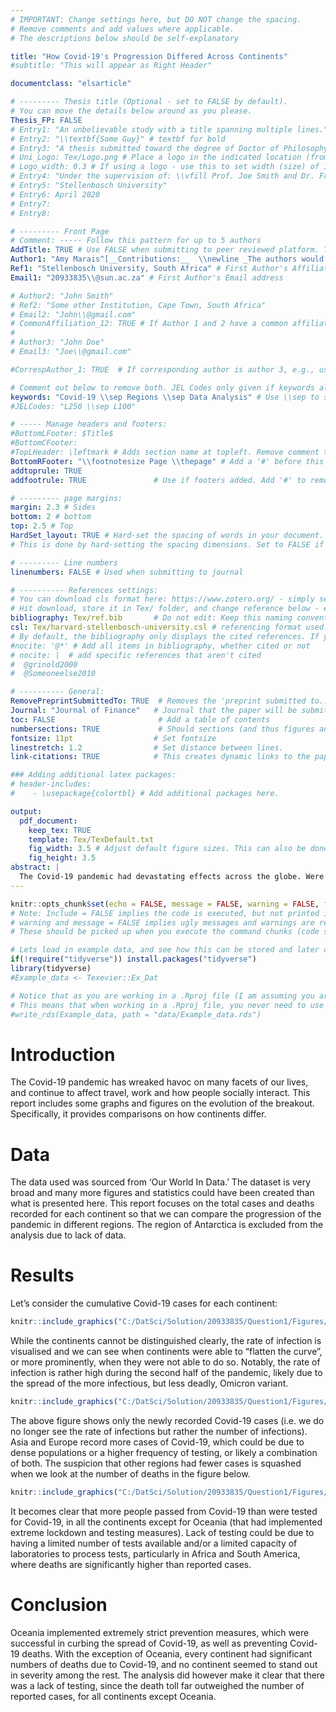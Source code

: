```yaml
---
# IMPORTANT: Change settings here, but DO NOT change the spacing.
# Remove comments and add values where applicable.
# The descriptions below should be self-explanatory

title: "How Covid-19's Progression Differed Across Continents"
#subtitle: "This will appear as Right Header"

documentclass: "elsarticle"

# --------- Thesis title (Optional - set to FALSE by default).
# You can move the details below around as you please.
Thesis_FP: FALSE
# Entry1: "An unbelievable study with a title spanning multiple lines."
# Entry2: "\\textbf{Some Guy}" # textbf for bold
# Entry3: "A thesis submitted toward the degree of Doctor of Philosophy"
# Uni_Logo: Tex/Logo.png # Place a logo in the indicated location (from your root, e.g. defaults to ~/Tex/Logo.png) and uncomment this line. Leave uncommented for no image
# Logo_width: 0.3 # If using a logo - use this to set width (size) of image
# Entry4: "Under the supervision of: \\vfill Prof. Joe Smith and Dr. Frank Smith"
# Entry5: "Stellenbosch University"
# Entry6: April 2020
# Entry7:
# Entry8:

# --------- Front Page
# Comment: ----- Follow this pattern for up to 5 authors
AddTitle: TRUE # Use FALSE when submitting to peer reviewed platform. This will remove author names.
Author1: "Amy Marais^[__Contributions:__  \\newline _The authors would like to thank no institution for money donated to this project. Thank you sincerely._]"  # First Author - note the thanks message displayed as an italic footnote of first page.
Ref1: "Stellenbosch University, South Africa" # First Author's Affiliation
Email1: "20933835\\@sun.ac.za" # First Author's Email address

# Author2: "John Smith"
# Ref2: "Some other Institution, Cape Town, South Africa"
# Email2: "John\\@gmail.com"
# CommonAffiliation_12: TRUE # If Author 1 and 2 have a common affiliation. Works with _13, _23, etc.
# 
# Author3: "John Doe"
# Email3: "Joe\\@gmail.com"

#CorrespAuthor_1: TRUE  # If corresponding author is author 3, e.g., use CorrespAuthor_3: TRUE

# Comment out below to remove both. JEL Codes only given if keywords also given.
keywords: "Covid-19 \\sep Regions \\sep Data Analysis" # Use \\sep to separate
#JELCodes: "L250 \\sep L100"

# ----- Manage headers and footers:
#BottomLFooter: $Title$
#BottomCFooter:
#TopLHeader: \leftmark # Adds section name at topleft. Remove comment to add it.
BottomRFooter: "\\footnotesize Page \\thepage" # Add a '#' before this line to remove footer.
addtoprule: TRUE
addfootrule: TRUE               # Use if footers added. Add '#' to remove line.

# --------- page margins:
margin: 2.3 # Sides
bottom: 2 # bottom
top: 2.5 # Top
HardSet_layout: TRUE # Hard-set the spacing of words in your document. This will stop LaTeX squashing text to fit on pages, e.g.
# This is done by hard-setting the spacing dimensions. Set to FALSE if you want LaTeX to optimize this for your paper.

# --------- Line numbers
linenumbers: FALSE # Used when submitting to journal

# ---------- References settings:
# You can download cls format here: https://www.zotero.org/ - simply search for your institution. You can also edit and save cls formats here: https://editor.citationstyles.org/about/
# Hit download, store it in Tex/ folder, and change reference below - easy.
bibliography: Tex/ref.bib       # Do not edit: Keep this naming convention and location.
csl: Tex/harvard-stellenbosch-university.csl # referencing format used.
# By default, the bibliography only displays the cited references. If you want to change this, you can comment out one of the following:
#nocite: '@*' # Add all items in bibliography, whether cited or not
# nocite: |  # add specific references that aren't cited
#  @grinold2000
#  @Someoneelse2010

# ---------- General:
RemovePreprintSubmittedTo: TRUE  # Removes the 'preprint submitted to...' at bottom of titlepage
Journal: "Journal of Finance"   # Journal that the paper will be submitting to, if RemovePreprintSubmittedTo is set to TRUE.
toc: FALSE                       # Add a table of contents
numbersections: TRUE             # Should sections (and thus figures and tables) be numbered?
fontsize: 11pt                  # Set fontsize
linestretch: 1.2                # Set distance between lines.
link-citations: TRUE            # This creates dynamic links to the papers in reference list.

### Adding additional latex packages:
# header-includes:
#    - \usepackage{colortbl} # Add additional packages here.

output:
  pdf_document:
    keep_tex: TRUE
    template: Tex/TexDefault.txt
    fig_width: 3.5 # Adjust default figure sizes. This can also be done in the chunks of the text.
    fig_height: 3.5
abstract: |
  The Covid-19 pandemic had devastating effects across the globe. Were some regions affected significantly differently than other? This question is evaluated by analysing Covid-19 specific data for each continent.
---
```


<!-- First: Set your default preferences for chunk options: -->

<!-- If you want a chunk's code to be printed, set echo = TRUE. message = FALSE stops R printing ugly package loading details in your final paper too. I also suggest setting warning = FALSE and checking for warnings in R, else you might find ugly warnings in your paper. -->

```r
knitr::opts_chunk$set(echo = FALSE, message = FALSE, warning = FALSE, fig.width = 3, fig.height = 3, fig.pos="H", fig.pos = 'H')
# Note: Include = FALSE implies the code is executed, but not printed in your pdf.
# warning and message = FALSE implies ugly messages and warnings are removed from your pdf.
# These should be picked up when you execute the command chunks (code sections below) in your rmd, not printed in your paper!

# Lets load in example data, and see how this can be stored and later called from your 'data' folder.
if(!require("tidyverse")) install.packages("tidyverse")
library(tidyverse)
#Example_data <- Texevier::Ex_Dat

# Notice that as you are working in a .Rproj file (I am assuming you are) - the relative paths of your directories start at your specified root.
# This means that when working in a .Rproj file, you never need to use getwd() - it is assumed as your base root automatically.
#write_rds(Example_data, path = "data/Example_data.rds")

```


<!-- ############################## -->
<!-- # Start Writing here: -->
<!-- ############################## -->

# Introduction \label{Introduction} {-}
The Covid-19 pandemic has wreaked havoc on many facets of our lives, and continue to affect travel, work and how people socially interact. This report includes some graphs and figures on the evolution of the breakout. Specifically, it provides comparisons on how continents differ. 

# Data  {-}
The data used was sourced from 'Our World In Data.' The dataset is very broad and many more figures and statistics could have been created than what is presented here. This report focuses on the total cases and deaths recorded for each continent so that we can compare the progression of the pandemic in different regions. The region of Antarctica is excluded from the analysis due to lack of data. 

# Results {-}
Let's consider the cumulative Covid-19 cases for each continent: 

\hfill
```r
knitr::include_graphics("C:/DatSci/Solution/20933835/Question1/Figures/Figure1.png")
```
\hfill

While the continents cannot be distinguished clearly, the rate of infection is visualised and we can see when continents were able to "flatten the curve", or more prominently, when they were not able to do so. Notably, the rate of infection is rather high during the second half of the pandemic, likely due to the spread of the more infectious, but less deadly, Omicron variant. 

\hfill
```r
knitr::include_graphics("C:/DatSci/Solution/20933835/Question1/Figures/Figure2.png")
```
\hfill

The above figure shows only the newly recorded Covid-19 cases (i.e. we do no longer see the rate of infections but rather the number of infections). Asia and Europe record more cases of Covid-19, which could be due to dense populations or a higher frequency of testing, or likely a combination of both. The suspicion that other regions had fewer cases is squashed when we look at the number of deaths in the figure below.

\hfill
```r
knitr::include_graphics("C:/DatSci/Solution/20933835/Question1/Figures/Figure3.png")
```
\hfill

It becomes clear that more people passed from Covid-19 than were tested for Covid-19, in all the continents except for Oceania (that had implemented extreme lockdown and testing measures). Lack of testing could be due to having a limited number of tests available and/or a limited capacity of laboratories to process tests, particularly in Africa and South America, where deaths are significantly higher than reported cases. 

# Conclusion {-}
Oceania implemented extremely strict prevention measures, which were successful in curbing the spread of Covid-19, as well as preventing Covid-19 deaths. With the exception of Oceania, every continent had significant numbers of deaths due to Covid-19, and no continent seemed to stand out in severity among the rest. The analysis did however make it clear that there was a lack of testing, since the death toll far outweighed the number of reported cases, for all continents except Oceania. 
